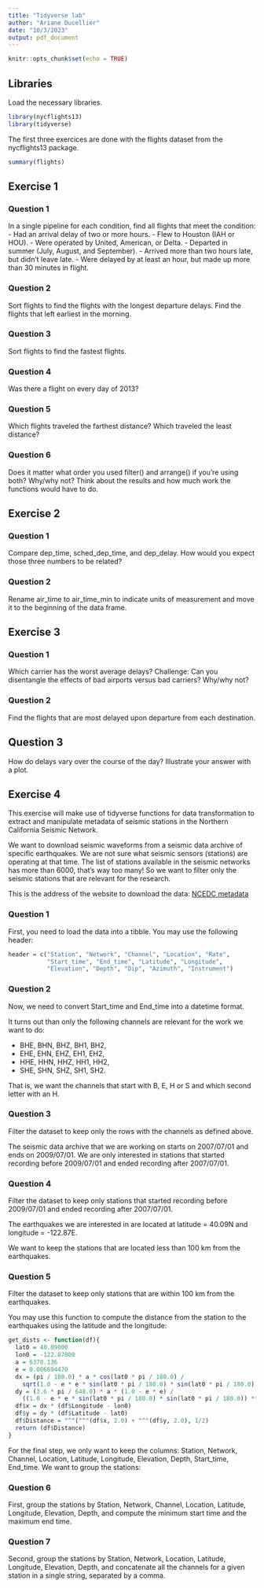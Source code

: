```yaml
---
title: "Tidyverse lab"
author: "Ariane Ducellier"
date: "10/3/2023"
output: pdf_document
---
```


```r
knitr::opts_chunk$set(echo = TRUE)
```

## Libraries

Load the necessary libraries.

```r
library(nycflights13)
library(tidyverse)
```

The first three exercices are done with the flights dataset from the nycflights13 package.

```r
summary(flights)
```

## Exercise 1

### Question 1

In a single pipeline for each condition, find all flights that meet the condition:
- Had an arrival delay of two or more hours.
- Flew to Houston (IAH or HOU).
- Were operated by United, American, or Delta.
- Departed in summer (July, August, and September).
- Arrived more than two hours late, but didn’t leave late.
- Were delayed by at least an hour, but made up more than 30 minutes in flight.
  
### Question 2

Sort flights to find the flights with the longest departure delays. Find the flights that left earliest in the morning.

### Question 3

Sort flights to find the fastest flights.

### Question 4

Was there a flight on every day of 2013?

### Question 5

Which flights traveled the farthest distance? Which traveled the least distance?

### Question 6

Does it matter what order you used filter() and arrange() if you’re using both? Why/why not? Think about the results and how much work the functions would have to do.

## Exercise 2

### Question 1

Compare dep_time, sched_dep_time, and dep_delay. How would you expect those three numbers to be related?

### Question 2

Rename air_time to air_time_min to indicate units of measurement and move it to the beginning of the data frame.

## Exercise 3

### Question 1

Which carrier has the worst average delays? Challenge: Can you disentangle the effects of bad airports versus bad carriers? Why/why not?

### Question 2

Find the flights that are most delayed upon departure from each destination.

## Question 3

How do delays vary over the course of the day? Illustrate your answer with a plot.

## Exercise 4

This exercise will make use of tidyverse functions for data transformation to extract and manipulate metadata of seismic stations in the Northern California Seismic Network.

We want to download seismic waveforms from a seismic data archive of specific earthquakes. We are not sure what seismic sensors (stations) are operating at that time. The list of stations available in the seismic networks has more than 6000, that's way too many! So we want to filter only the seismic stations that are relevant for the research.

This is the address of the website to download the data:
[NCEDC metadata](http://ncedc.org/ftp/pub/doc/NC.info/NC.channel.summary.day)

### Question 1

First, you need to load the data into a tibble. You may use the following header:

```r
header = c("Station", "Network", "Channel", "Location", "Rate",
           "Start_time", "End_time", "Latitude", "Longitude",
           "Elevation", "Depth", "Dip", "Azimuth", "Instrument")
```

### Question 2

Now, we need to convert Start_time and End_time into a datetime format.

It turns out than only the following channels are relevant for the work we want to do:

- BHE, BHN, BHZ, BH1, BH2,
- EHE, EHN, EHZ, EH1, EH2,
- HHE, HHN, HHZ, HH1, HH2,
- SHE, SHN, SHZ, SH1, SH2.

That is, we want the channels that start with B, E, H or S and which second letter with an H.
            
### Question 3

Filter the dataset to keep only the rows with the channels as defined above.

The seismic data archive that we are working on starts on 2007/07/01 and ends on 2009/07/01. We are only interested in stations that started recording before 2009/07/01 and ended recording after 2007/07/01.

### Question 4

Filter the dataset to keep only stations that started recording before 2009/07/01 and ended recording after 2007/07/01.

The earthquakes we are interested in are located at latitude = 40.09N and longitude = -122.87E. 

We want to keep the stations that are located less than 100 km from the earthquakes.

### Question 5

Filter the dataset to keep only stations that are within 100 km from the earthquakes.

You may use this function to compute the distance from the station to the earthquakes using the latitude and the longitude:

```r
get_dists <- function(df){
  lat0 = 40.09000
  lon0 = -122.87000
  a = 6378.136
  e = 0.006694470
  dx = (pi / 180.0) * a * cos(lat0 * pi / 180.0) /
    sqrt(1.0 - e * e * sin(lat0 * pi / 180.0) * sin(lat0 * pi / 180.0))
  dy = (3.6 * pi / 648.0) * a * (1.0 - e * e) /
    ((1.0 - e * e * sin(lat0 * pi / 180.0) * sin(lat0 * pi / 180.0)) ** 1.5)
  df$x = dx * (df$Longitude - lon0)
  df$y = dy * (df$Latitude - lat0)
  df$Distance = "^"("^"(df$x, 2.0) + "^"(df$y, 2.0), 1/2)
  return (df$Distance)
}
```

For the final step, we only want to keep the columns: Station, Network, Channel, Location, Latitude, Longitude, Elevation, Depth, Start_time, End_time. We want to group the stations:

### Question 6

First, group the stations by Station, Network, Channel, Location, Latitude, Longitude, Elevation, Depth, and compute the minimum start time and the maximum end time.

### Question 7

Second, group the stations by Station, Network, Location, Latitude, Longitude, Elevation, Depth, and concatenate all the channels for a given station in a single string, separated by a comma.
